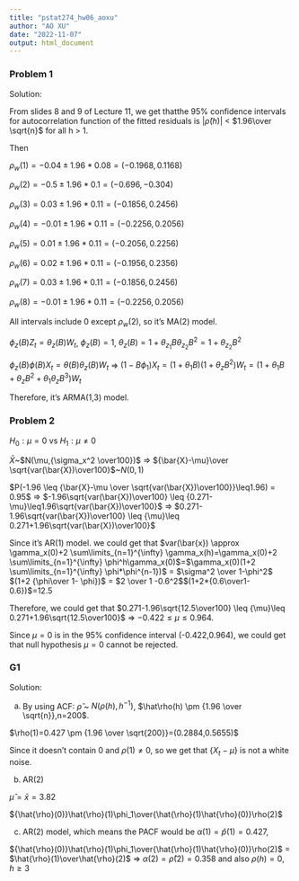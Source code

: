 ```yaml
---
title: "pstat274_hw06_aoxu"
author: "AO XU"
date: "2022-11-07"
output: html_document
---
```


### Problem 1

Solution:

From slides 8 and 9 of Lecture 11, we get thatthe 95% confidence intervals for autocorrelation function of
the fitted residuals is |$\hat\rho (h)$| < $1.96\over \sqrt{n}$ for all h > 1.

Then 

$\rho_w(1)=-0.04 \pm1.96*0.08 = (-0.1968,0.1168)$

$\rho_w(2)=-0.5 \pm1.96*0.1 = (-0.696,-0.304)$

$\rho_w(3)=0.03 \pm1.96*0.11 = (-0.1856,0.2456)$

$\rho_w(4)=-0.01 \pm1.96*0.11 = (-0.2256,0.2056)$

$\rho_w(5)=0.01 \pm1.96*0.11 = (-0.2056,0.2256)$

$\rho_w(6)=0.02 \pm1.96*0.11 = (-0.1956,0.2356)$

$\rho_w(7)=0.03 \pm1.96*0.11 = (-0.1856,0.2456)$

$\rho_w(8)=-0.01 \pm1.96*0.11 = (-0.2256,0.2056)$

All intervals include 0 except $\rho_w(2)$, so it's MA(2) model.

$\phi_z(B) Z_{t}=\theta_z(B)W_t$, $\phi_z(B)=1$, $\theta_z(B)=1+\theta_{z_1}B\theta_{z_2}B^2=1+\theta_{z_2}B^2$

$\phi_z(B)\phi(B)X_t=\theta(B)\theta_z(B)W_t$ $\Longrightarrow$ $(1-B\phi_1)X_t=(1+\theta_1B)(1+\theta_zB^2)W_t=(1+\theta_1B+\theta_zB^2+\theta_1 \theta_z B^3)W_t$ 

Therefore, it's ARMA(1,3) model.

### Problem 2

$H_0: \mu=0$ vs $H_1: \mu \neq 0$

$\bar{X}$~$N(\mu,{\sigma_x^2 \over100})$ $\Longrightarrow$ ${\bar{X}-\mu}\over \sqrt{var(\bar{X})\over100}$~$N(0,1)$

$P(-1.96 \leq {\bar{X}-\mu \over \sqrt{var(\bar{X})\over100}}\leq1.96) = 0.95$
$\Longrightarrow$ $-1.96\sqrt{var(\bar{X})\over100} \leq {0.271-\mu}\leq1.96\sqrt{var(\bar{X})\over100}$ $\Longrightarrow$ $0.271-1.96\sqrt{var(\bar{X})\over100} \leq {\mu}\leq 0.271+1.96\sqrt{var(\bar{X})\over100}$

Since it's AR(1) model. we could get that $var(\bar{x}) \approx \gamma_x(0)+2 \sum\limits_{n=1}^{\infty} \gamma_x(h)=\gamma_x(0)+2 \sum\limits_{n=1}^{\infty} \phi^h\gamma_x(0)$=$\gamma_x(0)(1+2 \sum\limits_{n=1}^{\infty} \phi*\phi^{n-1})$ = $\sigma^2 \over 1-\phi^2$ $(1+2 {\phi\over 1- \phi})$ = $2 \over 1 -0.6^2$$(1+2*{0.6\over1-0.6})$=12.5

Therefore, we could get that $0.271-1.96\sqrt{12.5\over100} \leq {\mu}\leq 0.271+1.96\sqrt{12.5\over100}$ $\Longrightarrow$ $-0.422 \leq \mu \leq0.964$. 

Since $\mu=0$ is in the 95% confidence interval (-0.422,0.964), we could get that null hypothesis $\mu=0$ cannot be rejected.

### G1

Solution:

(a) By using ACF: $\hat\rho$ ~ $N(\rho(h),h^{-1})$, $\hat\rho(h) \pm {1.96 \over \sqrt{n}},n=200$.

$\rho(1)=0.427 \pm {1.96 \over \sqrt{200}}=(0.2884,0.5655)$

Since it doesn't contain 0 and $\rho(1) \neq 0$, so we get that $\{ X_t - \mu \}$ is not a white noise.

(b) AR(2)

$\hat\mu = \bar{x} = 3.82$

${\hat{\rho}(0)}\hat{\rho}(1)\phi_1\over{\hat{\rho}(1)\hat{\rho}(0)}\rho(2)$


(c) AR(2) model, which means the PACF would be $\alpha(1)=\hat{p}(1)=0.427$,

${\hat{\rho}(0)}\hat{\rho}(1)\phi_1\over{\hat{\rho}(1)\hat{\rho}(0)}\rho(2)$ = $\hat{\rho}(1)\over\hat{\rho}(2)$ $\Longrightarrow$ $\alpha(2)=\hat{\rho}(2)=0.358$ and also $\rho(h)=0,h \geq 3$

